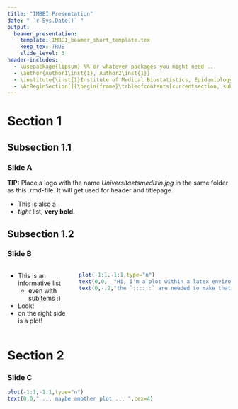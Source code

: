 ```yaml
---
title: "IMBEI Presentation"
date: " `r Sys.Date()` "
output: 
  beamer_presentation:
    template: IMBEI_beamer_short_template.tex
    keep_tex: TRUE
    slide_level: 3
header-includes:
  - \usepackage{lipsum} %% or whatever packages you might need ... 
  - \author{Author1\inst{1}, Author2\inst{1}}
  - \institute{\inst{1}Institute of Medical Biostatistics, Epidemiology and Informatics}
  - \AtBeginSection[]{\begin{frame}\tableofcontents[currentsection, subsectionstyle=hide]\end{frame}}  ## ToCs for every subsection
---
```


###
\tableofcontents

# Section 1
## Subsection 1.1
### Slide A 

**TIP:** Place a logo with the name *Universitaetsmedizin.jpg* in the same 
folder as this .rmd-file. It will get used for header and titlepage. 


\begin{itemize}
  \item this is 
  \item a \textbf{list}
\end{itemize}


\begin{itemize}
  \tightlist
  \item this is 
  \item a \emph{tight} list
\end{itemize}

* This is also a 
* *tight* list, **very bold**. 


## Subsection 1.2
### Slide B

:::::: {.columns}

::: {.column}
* This is an informative list
  * even with subitems :)
* Look!
* on the right side is a plot!
:::

::: {.column}
```r
plot(-1:1,-1:1,type="n")
text(0,0,  "Hi, I'm a plot within a latex environment,",cex=2)
text(0,-.2,"the `::::::` are needed to make that happen. ",cex=2)
```
:::

::::::

# Section 2
### Slide C

```r
plot(-1:1,-1:1,type="n")
text(0,0," ... maybe another plot ... ",cex=4)
```

